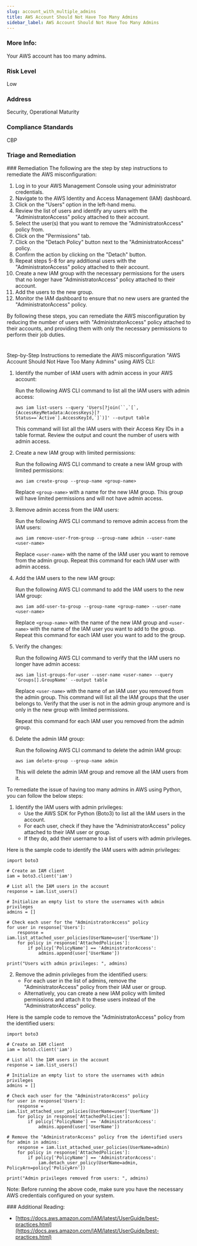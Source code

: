 ```yaml
---
slug: account_with_multiple_admins
title: AWS Account Should Not Have Too Many Admins
sidebar_label: AWS Account Should Not Have Too Many Admins
---
```


### More Info:

Your AWS account has too many admins.

### Risk Level

Low

### Address

Security, Operational Maturity

### Compliance Standards

CBP


### Triage and Remediation
<Tabs>
<Tab title='Remediation'>
### Remediation

<AccordionGroup>
<Accordion title='Using Console' defaultOpen='true'>
The following are the step by step instructions to remediate the AWS misconfiguration:

1. Log in to your AWS Management Console using your administrator credentials.
2. Navigate to the AWS Identity and Access Management (IAM) dashboard.
3. Click on the "Users" option in the left-hand menu.
4. Review the list of users and identify any users with the "AdministratorAccess" policy attached to their account.
5. Select the user(s) that you want to remove the "AdministratorAccess" policy from.
6. Click on the "Permissions" tab.
7. Click on the "Detach Policy" button next to the "AdministratorAccess" policy.
8. Confirm the action by clicking on the "Detach" button.
9. Repeat steps 5-8 for any additional users with the "AdministratorAccess" policy attached to their account.
10. Create a new IAM group with the necessary permissions for the users that no longer have "AdministratorAccess" policy attached to their account.
11. Add the users to the new group.
12. Monitor the IAM dashboard to ensure that no new users are granted the "AdministratorAccess" policy.

By following these steps, you can remediate the AWS misconfiguration by reducing the number of users with "AdministratorAccess" policy attached to their accounts, and providing them with only the necessary permissions to perform their job duties.

#
</Accordion>

<Accordion title='Using CLI'>
Step-by-Step Instructions to remediate the AWS misconfiguration "AWS Account Should Not Have Too Many Admins" using AWS CLI:

1. Identify the number of IAM users with admin access in your AWS account:
   
   Run the following AWS CLI command to list all the IAM users with admin access:
   
   ```
   aws iam list-users --query 'Users[?join(``,`[`,{AccessKeyMetadata:AccessKeys}[?Status==`Active`].AccessKeyId,`]`)]' --output table
   ```
   
   This command will list all the IAM users with their Access Key IDs in a table format. Review the output and count the number of users with admin access.
   
2. Create a new IAM group with limited permissions:
   
   Run the following AWS CLI command to create a new IAM group with limited permissions:
   
   ```
   aws iam create-group --group-name <group-name>
   ```
   
   Replace `<group-name>` with a name for the new IAM group. This group will have limited permissions and will not have admin access.
   
3. Remove admin access from the IAM users:
   
   Run the following AWS CLI command to remove admin access from the IAM users:
   
   ```
   aws iam remove-user-from-group --group-name admin --user-name <user-name>
   ```
   
   Replace `<user-name>` with the name of the IAM user you want to remove from the admin group. Repeat this command for each IAM user with admin access.
   
4. Add the IAM users to the new IAM group:
   
   Run the following AWS CLI command to add the IAM users to the new IAM group:
   
   ```
   aws iam add-user-to-group --group-name <group-name> --user-name <user-name>
   ```
   
   Replace `<group-name>` with the name of the new IAM group and `<user-name>` with the name of the IAM user you want to add to the group. Repeat this command for each IAM user you want to add to the group.
   
5. Verify the changes:
   
   Run the following AWS CLI command to verify that the IAM users no longer have admin access:
   
   ```
   aws iam list-groups-for-user --user-name <user-name> --query 'Groups[].GroupName' --output table
   ```
   
   Replace `<user-name>` with the name of an IAM user you removed from the admin group. This command will list all the IAM groups that the user belongs to. Verify that the user is not in the admin group anymore and is only in the new group with limited permissions.
   
   Repeat this command for each IAM user you removed from the admin group.
   
6. Delete the admin IAM group:
   
   Run the following AWS CLI command to delete the admin IAM group:
   
   ```
   aws iam delete-group --group-name admin
   ```
   
   This will delete the admin IAM group and remove all the IAM users from it.
</Accordion>

<Accordion title='Using Python'>
To remediate the issue of having too many admins in AWS using Python, you can follow the below steps:

1. Identify the IAM users with admin privileges:
   - Use the AWS SDK for Python (Boto3) to list all the IAM users in the account.
   - For each user, check if they have the "AdministratorAccess" policy attached to their IAM user or group.
   - If they do, add their username to a list of users with admin privileges.

Here is the sample code to identify the IAM users with admin privileges:

```
import boto3

# Create an IAM client
iam = boto3.client('iam')

# List all the IAM users in the account
response = iam.list_users()

# Initialize an empty list to store the usernames with admin privileges
admins = []

# Check each user for the "AdministratorAccess" policy
for user in response['Users']:
    response = iam.list_attached_user_policies(UserName=user['UserName'])
    for policy in response['AttachedPolicies']:
        if policy['PolicyName'] == 'AdministratorAccess':
            admins.append(user['UserName'])

print("Users with admin privileges: ", admins)
```

2. Remove the admin privileges from the identified users:
   - For each user in the list of admins, remove the "AdministratorAccess" policy from their IAM user or group.
   - Alternatively, you can create a new IAM policy with limited permissions and attach it to these users instead of the "AdministratorAccess" policy.

Here is the sample code to remove the "AdministratorAccess" policy from the identified users:

```
import boto3

# Create an IAM client
iam = boto3.client('iam')

# List all the IAM users in the account
response = iam.list_users()

# Initialize an empty list to store the usernames with admin privileges
admins = []

# Check each user for the "AdministratorAccess" policy
for user in response['Users']:
    response = iam.list_attached_user_policies(UserName=user['UserName'])
    for policy in response['AttachedPolicies']:
        if policy['PolicyName'] == 'AdministratorAccess':
            admins.append(user['UserName'])

# Remove the "AdministratorAccess" policy from the identified users
for admin in admins:
    response = iam.list_attached_user_policies(UserName=admin)
    for policy in response['AttachedPolicies']:
        if policy['PolicyName'] == 'AdministratorAccess':
            iam.detach_user_policy(UserName=admin, PolicyArn=policy['PolicyArn'])

print("Admin privileges removed from users: ", admins)
```

Note: Before running the above code, make sure you have the necessary AWS credentials configured on your system.
</Accordion>

</AccordionGroup>
</Tab>
</Tabs>
### Additional Reading:

- [https://docs.aws.amazon.com/IAM/latest/UserGuide/best-practices.html](https://docs.aws.amazon.com/IAM/latest/UserGuide/best-practices.html) 

